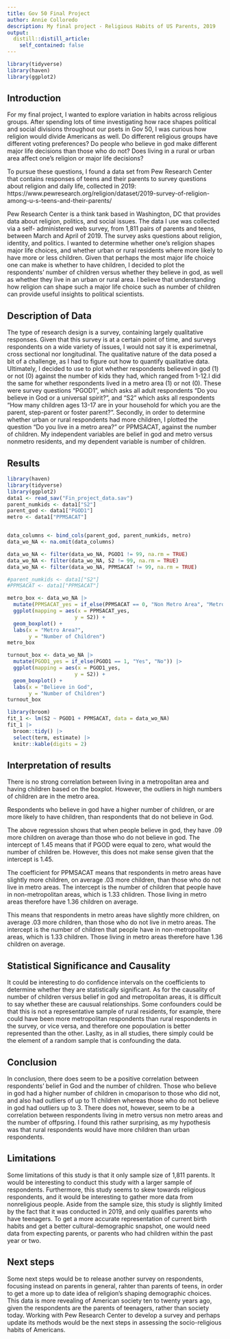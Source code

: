 ```yaml
---
title: Gov 50 Final Project
author: Annie Colloredo
description: My final project - Religious Habits of US Parents, 2019
output:
  distill::distill_article:
    self_contained: false
---
```

```r
library(tidyverse)
library(haven)
library(ggplot2)
```

## Introduction 
For my final project, I wanted to explore variation in habits across religious groups. After spending lots of time investigating how race shapes political and social divisions throughout our psets in Gov 50, I was curious how religion would divide Americans as well. Do different religious groups have different voting preferences? Do people who believe in god make different major life decisions than those who do not? Does living in a rural or urban area affect one's religion or major life decisions? 

To pursue these questions, I found a data set from Pew Research Center that contains responses of teens and their parents to survey questions about religion and daily life, collected in 2019: https://www.pewresearch.org/religion/dataset/2019-survey-of-religion-among-u-s-teens-and-their-parents/ 

Pew Research Center is a think tank based in Washington, DC that provides  data about religion, politics, and social issues. The data I use was collected via a self- administered web survey, from 1,811 pairs of parents and teens, between March and April of 2019. The survey asks questions about religion, identity, and politics. I wanted to determine whether one's religion shapes major life choices, and whether urban or rural residents where more likely to have more or less children. Given that perhaps the most major life choice one can make is whether to have children, I decided to plot the respondents' number of children versus whether they believe in god, as well as whether they live in an urban or rural area. I believe that understanding how religion can shape such a major life choice such as number of children can provide useful insights to political scientists. 

## Description of Data
The type of research design is a survey, containing largely qualitative responses. Given that this survey is at a certain point of time, and surveys respondents on a wide variety of issues, I would not say it is experimetnal, cross sectional nor longitudinal. The qualitative nature of the data  posed a bit of a challenge, as I had to figure out how to quantify qualitative data. Ultimately, I decided to use to plot whether respondents believed in god (1) or not (0) against the number of kids they had, which ranged from 1-12.I did the same for whether respondents lived in a metro area (1) or not (0). These were survey questions "PGOD1", which asks all adult respondents "Do you believe in God or a universal spirit?", and "S2" which asks all respondents "How many children ages 13-17 are in your household for which you are the parent, step-parent or foster parent?". Secondly, in order to determine whether urban or rural respondents had more children, I plotted the question "Do you live in a metro area?" or PPMSACAT, against the number of children. My independent variables are belief in god and metro versus nonmetro residents, and my dependent variable is number of children. 

## Results 
```r
library(haven)
library(tidyverse)
library(ggplot2)
data1 <- read_sav("Fin_project_data.sav")
parent_numkids <- data1["S2"]
parent_god <- data1["PGOD1"]
metro <- data1["PPMSACAT"]


data_columns <- bind_cols(parent_god, parent_numkids, metro)
data_wo_NA <- na.omit(data_columns)

data_wo_NA <- filter(data_wo_NA, PGOD1 != 99, na.rm = TRUE)
data_wo_NA <- filter(data_wo_NA, S2 != 99, na.rm = TRUE)
data_wo_NA <- filter(data_wo_NA, PPMSACAT != 99, na.rm = TRUE)
```


```r
#parent_numkids <- data1["S2"]
#PPMSACAT <- data1["PPMSACAT"]

metro_box <- data_wo_NA |>
  mutate(PPMSACAT_yes = if_else(PPMSACAT == 0, "Non Metro Area", "Metro Area")) |>
  ggplot(mapping = aes(x = PPMSACAT_yes,
                      y = S2)) + 
  geom_boxplot() +
  labs(x = "Metro Area?", 
       y = "Number of Children") 
metro_box
```

```r
turnout_box <- data_wo_NA |>
  mutate(PGOD1_yes = if_else(PGOD1 == 1, "Yes", "No")) |>
  ggplot(mapping = aes(x = PGOD1_yes,
                      y = S2)) + 
  geom_boxplot() +
  labs(x = "Believe in God", 
       y = "Number of Children") 
turnout_box
```

```r
library(broom)
fit_1 <- lm(S2 ~ PGOD1 + PPMSACAT, data = data_wo_NA)
fit_1 |>
  broom::tidy() |>
  select(term, estimate) |>  
  knitr::kable(digits = 2)
```

## Interpretation of results

There is no strong correlation between living in a metropolitan area and having children based on the boxplot. However, the outliers in high numbers of children are in the metro area. 

Respondents who believe in god have a higher number of children, or are more likely to have children, than respondents that do not believe in God. 

The above regression shows that when people believe in god, they have .09 more children on average than those who do not believe in god. The intercept of 1.45 means that if PGOD were equal to zero, what would the number of children be. However, this does not make sense given that the intercept is 1.45.  

The coefficient for PPMSACAT means that respondents in metro areas have slightly more children, on average .03 more children, than those who do not live in metro areas. The intercept is the number of children that people have in non-metropolitan areas, which is 1.33 chlidren. Those living in metro areas therefore have 1.36 children on average. 

This means that respondents in metro areas have slightly more children, on average .03 more children, than those who do not live in metro areas. The intercept is the number of children that people have in non-metropolitan areas, which is 1.33 children. Those living in metro areas therefore have 1.36 children on average. 

## Statistical Significance and Causality
It could  be interesting to do confidence intervals on the coefficients to determine whether they are statistically significant. As for the causality of number of children versus belief in god and metropolitan areas, it is difficult to say whether these are causual relationships. Some confounders could be that this is not a representative sample of rural residents, for example, there could have been more metropolitan respondents than rural respondents in the survey, or vice versa, and therefore one popoulation is better represented than the other. Laslty, as in all studies, there simply could be the element of a random sample that is confounding the data. 

## Conclusion 
In conclusion, there does seem to be a positive correlation between respondents' belief in God and the number of children. Those who believe in god had a higher number of children in cmoparison to those who did not, and also had outliers of up to 11 children whereas those who do not believe in god had outliers up to 3. There does not, however, seem to be a correlation between respondents living in metro versus non metro areas and the number of offpsring. I found this rather surprising, as my hypothesis was that rural respondents would have more children than urban respondents. 

## Limitations
Some limitations of this study is that it only sample size of 1,811 parents. It would be interesting to conduct this study with a larger sample of respondents. Furthermore, this study seems to skew towards religious respondents, and it would be interesting to gather more data from nonreligious people. Aside from the sample size, this study is slightly limited by the fact that it was conducted in 2019, and only qualifies parents who have teenagers. To get a more accurate representation of current birth habits and get a better cultural-demographic snapshot, one would need data from expecting parents, or parents who had children within the past year or two. 

## Next steps
Some next steps would be to release another survey on respondents, focusing instead on parents in general, rahter than parents of teens, in order to get a more up to date idea of religion's shaping demographic choices. This data is more revealing of American society ten to twenty years ago, given the respondents are the parents of teenagers, rather than society today. Working with Pew Research Center to develop a survey and perhaps update its methods would be the next steps in assessing the socio-religious habits of Americans. 